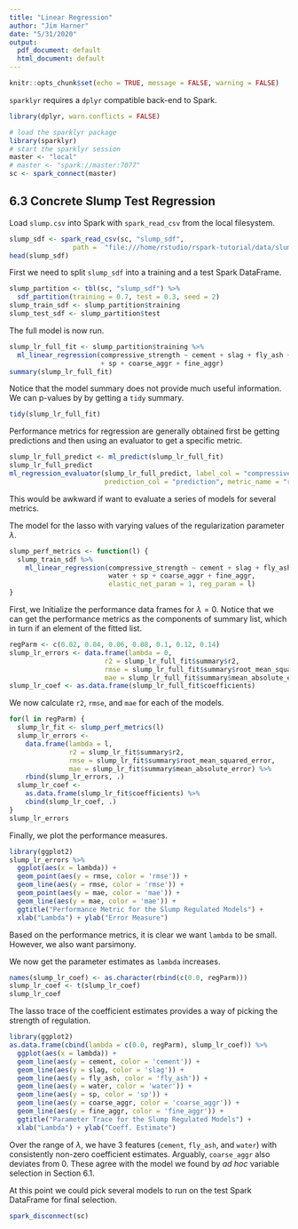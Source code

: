 ```yaml
---
title: "Linear Regression"
author: "Jim Harner"
date: "5/31/2020"
output:
  pdf_document: default
  html_document: default
---
```


```r
knitr::opts_chunk$set(echo = TRUE, message = FALSE, warning = FALSE)
```
`sparklyr` requires a `dplyr` compatible back-end to Spark. 
```r
library(dplyr, warn.conflicts = FALSE)

# load the sparklyr package
library(sparklyr)
# start the sparklyr session
master <- "local"
# master <- "spark://master:7077"
sc <- spark_connect(master)
```

## 6.3 Concrete Slump Test Regression

Load `slump.csv` into Spark with `spark_read_csv` from the local filesystem.
```r
slump_sdf <- spark_read_csv(sc, "slump_sdf",
                path =  "file:///home/rstudio/rspark-tutorial/data/slump.csv")
head(slump_sdf)
```

First we need to split `slump_sdf` into a training and a test Spark DataFrame.
```r
slump_partition <- tbl(sc, "slump_sdf") %>%
  sdf_partition(training = 0.7, test = 0.3, seed = 2)
slump_train_sdf <- slump_partition$training
slump_test_sdf <- slump_partition$test
```

The full model is now run.
```r
slump_lr_full_fit <- slump_partition$training %>%
  ml_linear_regression(compressive_strength ~ cement + slag + fly_ash + water
                       + sp + coarse_aggr + fine_aggr)
summary(slump_lr_full_fit)
```
Notice that the model summary does not provide much useful information. We can p-values by by getting a `tidy` summary.
```r
tidy(slump_lr_full_fit)
```

Performance metrics for regression are generally obtained first be getting predictions and then using an evaluator to get a specific metric.
```r
slump_lr_full_predict <- ml_predict(slump_lr_full_fit)
slump_lr_full_predict
ml_regression_evaluator(slump_lr_full_predict, label_col = "compressive_strength",
                        prediction_col = "prediction", metric_name = "rmse")
```
This would be awkward if want to evaluate a series of models for several metrics.

The model for the lasso with varying values of the regularization parameter $\lambda$.
```r
slump_perf_metrics <- function(l) {
  slump_train_sdf %>%
    ml_linear_regression(compressive_strength ~ cement + slag + fly_ash +
                         water + sp + coarse_aggr + fine_aggr,
                         elastic_net_param = 1, reg_param = l)
}
```

First, we Initialize the performance data frames for $\lambda = 0$. Notice that we can get the performance metrics as the components of summary list, which in turn if an element of the fitted list.
```r
regParm <- c(0.02, 0.04, 0.06, 0.08, 0.1, 0.12, 0.14)
slump_lr_errors <- data.frame(lambda = 0, 
                        r2 = slump_lr_full_fit$summary$r2,
                        rmse = slump_lr_full_fit$summary$root_mean_squared_error,
                        mae = slump_lr_full_fit$summary$mean_absolute_error)
slump_lr_coef <- as.data.frame(slump_lr_full_fit$coefficients)
```

We now calculate `r2`, `rmse`, and `mae` for each of the models.
```r
for(l in regParm) {
  slump_lr_fit <- slump_perf_metrics(l)
  slump_lr_errors <- 
    data.frame(lambda = l,
               r2 = slump_lr_fit$summary$r2,
               rmse = slump_lr_fit$summary$root_mean_squared_error,
               mae = slump_lr_fit$summary$mean_absolute_error) %>%
    rbind(slump_lr_errors, .)
  slump_lr_coef <- 
    as.data.frame(slump_lr_fit$coefficients) %>%
    cbind(slump_lr_coef, .)
}
slump_lr_errors
```

Finally, we plot the performance measures.
```r
library(ggplot2)
slump_lr_errors %>%
  ggplot(aes(x = lambda)) +
  geom_point(aes(y = rmse, color = 'rmse')) +
  geom_line(aes(y = rmse, color = 'rmse')) +
  geom_point(aes(y = mae, color = 'mae')) +
  geom_line(aes(y = mae, color = 'mae')) + 
  ggtitle("Performance Metric for the Slump Regulated Models") +
  xlab("Lambda") + ylab("Error Measure")
```

Based on the performance metrics, it is clear we want `lambda` to be small. However, we also want parsimony.

We now get the parameter estimates as `lambda` increases.
```r
names(slump_lr_coef) <- as.character(rbind(c(0.0, regParm)))
slump_lr_coef <- t(slump_lr_coef)
slump_lr_coef
```

The lasso trace of the coefficient estimates provides a way of picking the strength of regulation.
```r
library(ggplot2)
as.data.frame(cbind(lambda = c(0.0, regParm), slump_lr_coef)) %>%
  ggplot(aes(x = lambda)) +
  geom_line(aes(y = cement, color = 'cement')) +
  geom_line(aes(y = slag, color = 'slag')) + 
  geom_line(aes(y = fly_ash, color = 'fly_ash')) + 
  geom_line(aes(y = water, color = 'water')) + 
  geom_line(aes(y = sp, color = 'sp')) + 
  geom_line(aes(y = coarse_aggr, color = 'coarse_aggr')) + 
  geom_line(aes(y = fine_aggr, color = 'fine_aggr')) +
  ggtitle("Parameter Trace for the Slump Regulated Models") +
  xlab("Lambda") + ylab("Coeff. Estimate")
```
Over the range of  $\lambda$, we have 3 features (`cement`, `fly_ash`, and `water`) with consistently non-zero coefficient estimates. Arguably, `coarse_aggr` also deviates from 0. These agree with the model we found by *ad hoc* variable selection in Section 6.1.

At this point we could pick several models to run on the test Spark DataFrame for final selection.

```r
spark_disconnect(sc)
```
